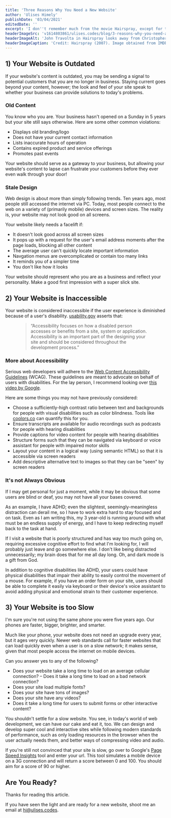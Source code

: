 ```yaml
---
title: 'Three Reasons Why You Need a New Website'
author: 'Ulises Himely'
publishDate: '03/04/2021'
editedDate: ''
excerpt: 'I don''t remember much from the movie Hairspray, except for two things: John Travolta as the mom, and that song "Welcome to the Sixties". I think about that song anytime I see a website that''s well behind the times. How do I know whether a website is stale? Here are three ways to tell if you need a new website.'
headerImageSrc: 'v1614803861/ulises.codes/blog/3-reasons-why-you-need-a-new-website/hairspray_meneiq.jpg'
headerImageAlt: 'John Travolta in Hairspray looks away from Christopher Walken with a confused face'
headerImageCaption: 'Credit: Hairspray (2007). Image obtained from IMDb.'
---
```


## 1) Your Website is Outdated

If your website's content is outdated, you may be sending a signal to potential customers that you are no longer in business. Staying current goes beyond your content, however; the look and feel of your site speak to whether your business can provide solutions to today's problems.

### Old Content

You know who you are. Your business hasn't opened on a Sunday in 5 years but your site still says otherwise. Here are some other common violations:

- Displays old branding/logo
- Does not have your current contact information
- Lists inaccurate hours of operation
- Contains expired product and service offerings
- Promotes past events

Your website should serve as a gateway to your business, but allowing your website's content to lapse can frustrate your customers before they ever even walk through your door!

### Stale Design

Web design is about more than simply following trends. Ten years ago, most people still accessed the internet via PC. Today, most people connect to the web on a variety of (primarily mobile) devices and screen sizes. The reality is, your website may not look good on all screens.

Your website likely needs a facelift if:

- It doesn't look good across all screen sizes
- It pops up with a request for the user's email address moments after the page loads, blocking all other content
- The average user can't quickly locate important information
- Navgation menus are overcomplicated or contain too many links
- It reminds you of a simpler time
- You don't like how it looks

Your website should represent who you are as a business and reflect your personality. Make a good first impression with a super slick site.

## 2) Your Website is Inaccessible

Your website is considered inaccessible if the user experience is diminished because of a user's disability. [usability.gov](https://www.usability.gov/what-and-why/accessibility.html) asserts that:

<figure>
  <blockquote cite="https://www.usability.gov/what-and-why/accessibility.html">
    “Accessibility focuses on how a disabled person accesses or benefits from a
    site, system or application. Accessibility is an important part of the
    designing your site and should be considered throughout the development
    process.”
  </blockquote>
</figure>

### More about Accessibility

Serious web developers will adhere to the [Web Content Accessibility Guidelines](https://www.w3.org/TR/UNDERSTANDING-WCAG20/intro.html#introduction-fourprincs-head) (WCAG). These guidelines are meant to advocate on behalf of users with disabilities. For the lay person, I recommend looking over [this video by Google](https://youtu.be/RHIVx4m8V4M).

Here are some things you may not have previously considered:

- Choose a sufficiently-high contrast ratio between text and backgrounds for people with visual disabilities such as color blindness. Tools like [coolors.co](https://coolors.co/contrast-checker/112a46-acc8e5) can quantify this for you.
- Ensure transcripts are available for audio recordings such as podcasts for people with hearing disabilities
- Provide captions for video content for people with hearing disabilities
- Structure forms such that they can be navigated via keyboard or voice assistant for people with impaired motor skills
- Layout your content in a logical way (using semantic HTML) so that it is accessible via screen readers
- Add descriptive alternative text to images so that they can be "seen" by screen readers

### It's not Always Obvious

If I may get personal for just a moment, while it may be obvious that some users are blind or deaf, you may not have all your bases covered.

As an example, I have ADHD; even the slightest, seemingly-meaningless distraction can derail me, so I have to work extra hard to stay focused and on task. Even as I am writing this, my 3 year-old is running around with what must be an endless supply of energy, and I have to keep redirecting myself back to the task at hand.

If I visit a website that is poorly structured and has way too much going on, requiring excessive cognitive effort to find what I'm looking for, I will probably just leave and go somewhere else. I don't like being distracted unnecessarily; my brain does that for me all day long. Oh, and dark mode is a gift from God.

In addition to cognitive disabilities like ADHD, your users could have physical disabilities that impair their ability to easily control the movement of a mouse. For example, if you have an order form on your site, users should be able to complete it easily via keyboard or their device's voice assistant to avoid adding physical and emotional strain to their customer experience.

## 3) Your Website is too Slow

I'm sure you're not using the same phone you were five years ago. Our phones are faster, bigger, brighter, and smarter.

Much like your phone, your website does not need an upgrade every year, but it ages very quickly. Newer web standards call for faster websites that can load quickly even when a user is on a slow network; it makes sense, given that most people access the internet on mobile devices.

Can you answer yes to any of the following?

- Does your website take a long time to load on an average cellular connection?
  – Does it take a long time to load on a bad network connection?
- Does your site load multiple fonts?
- Does your site have tons of images?
- Does your site have any videos?
- Does it take a long time for users to submit forms or other interactive content?

You shouldn't settle for a slow website. You see, in today's world of web development, we can have our cake and eat it, too. We can design and develop super cool and interactive sites while following modern standards of performance, such as only loading resources in the browser when the user actually needs them, and better ways of compressing video and audio.

If you're still not convinced that your site is slow, go over to Google's [Page Speed Insights](https://developers.google.com/speed/pagespeed/insights/) tool and enter your url. This tool simulates a mobile device on a 3G connection and will return a score between 0 and 100. You should aim for a score of 90 or higher.

## Are You Ready?

Thanks for reading this article.

If you have seen the light and are ready for a new website, shoot me an email at [hi@ulises.codes](mailto:hi@ulises.codes?subject=I%20Need%20a%20New%20Website).
